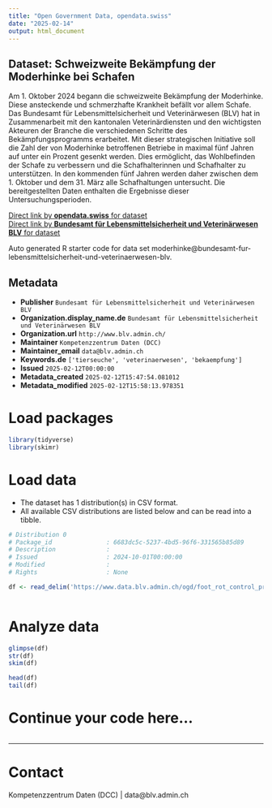 ```yaml
---
title: "Open Government Data, opendata.swiss"
date: "2025-02-14"
output: html_document
---
```


## Dataset: Schweizweite Bekämpfung der Moderhinke bei Schafen

Am 1. Oktober 2024 begann die schweizweite Bekämpfung der Moderhinke. Diese ansteckende und schmerzhafte Krankheit befällt vor allem Schafe. Das Bundesamt für Lebensmittelsicherheit und Veterinärwesen (BLV) hat in Zusammenarbeit mit den kantonalen Veterinärdiensten und den wichtigsten Akteuren der Branche die verschiedenen Schritte des Bekämpfungsprogramms erarbeitet. Mit dieser strategischen Initiative soll die Zahl der von Moderhinke betroffenen Betriebe in maximal fünf Jahren auf unter ein Prozent gesenkt werden. Dies ermöglicht, das Wohlbefinden der Schafe zu verbessern und die Schafhalterinnen und Schafhalter zu unterstützen. In den kommenden fünf Jahren werden daher zwischen dem 1. Oktober und dem 31. März alle Schafhaltungen untersucht. Die bereitgestellten Daten enthalten die Ergebnisse dieser Untersuchungsperioden.

[Direct link by **opendata.swiss** for dataset](https://opendata.swiss/de/dataset/schweizweite-bekampfung-der-moderhinke-bei-schafen)<br>
[Direct link by **Bundesamt für Lebensmittelsicherheit und Veterinärwesen BLV** for dataset](https://www.blv.admin.ch/blv/de/home/tiere/tierseuchen/bekaempfung/projekt-moderhinke.html)

Auto generated R starter code for data set moderhinke@bundesamt-fur-lebensmittelsicherheit-und-veterinaerwesen-blv.

## Metadata

- **Publisher** `Bundesamt für Lebensmittelsicherheit und Veterinärwesen BLV`
- **Organization.display_name.de** `Bundesamt für Lebensmittelsicherheit und Veterinärwesen BLV`
- **Organization.url** `http://www.blv.admin.ch/`
- **Maintainer** `Kompetenzzentrum Daten (DCC)`
- **Maintainer_email** `data@blv.admin.ch`
- **Keywords.de** `['tierseuche', 'veterinaerwesen', 'bekaempfung']`
- **Issued** `2025-02-12T00:00:00`
- **Metadata_created** `2025-02-12T15:47:54.081012`
- **Metadata_modified** `2025-02-12T15:58:13.978351`


# Load packages

```r

library(tidyverse)
library(skimr)

```

# Load data

-   The dataset has 1 distribution(s) in CSV format.
-   All available CSV distributions are listed below and can be read into a tibble.

```r

# Distribution 0
# Package_id               : 6683dc5c-5237-4bd5-96f6-331565b85d89
# Description              : 
# Issued                   : 2024-10-01T00:00:00
# Modified                 : 
# Rights                   : None

df <- read_delim('https://www.data.blv.admin.ch/ogd/foot_rot_control_program/eradication-foot-rot.csv')



```

# Analyze data

```r

glimpse(df)
str(df)
skim(df)

head(df)
tail(df)

```

# Continue your code here...

```r

```

------------------------------------------------------------------------

# Contact

Kompetenzzentrum Daten (DCC) | data@blv.admin.ch
